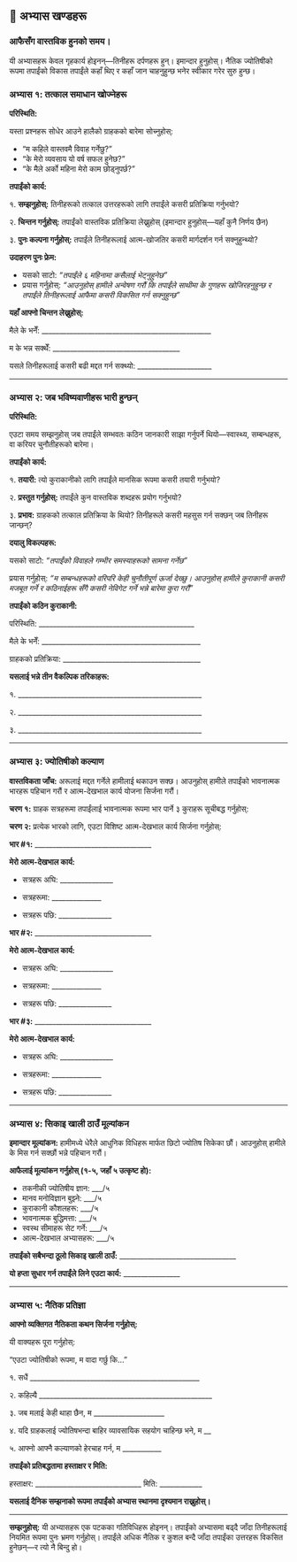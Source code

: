 ## 📝 अभ्यास खण्डहरू {.practice-header}

### आफैसँग वास्तविक हुनको समय। {.exercise-title}

यी अभ्यासहरू केवल गृहकार्य होइनन्—तिनीहरू दर्पणहरू हुन्। इमान्दार हुनुहोस्। नैतिक ज्योतिषीको रूपमा तपाईंको विकास तपाईंले कहाँ थिए र कहाँ जान चाहनुहुन्छ भनेर स्वीकार गरेर सुरु हुन्छ।

### **अभ्यास १: तत्काल समाधान खोज्नेहरू** {.exercise-title}

::: {.step-box}

**परिस्थिति:**

यस्ता प्रश्नहरू सोधेर आउने हालैको ग्राहकको बारेमा सोच्नुहोस्:

- "म कहिले वास्तवमै विवाह गर्नेछु?"
- "के मेरो व्यवसाय यो वर्ष सफल हुनेछ?"
- "के मैले अर्को महिना मेरो काम छोड्नुपर्छ?"

:::

**तपाईंको कार्य:**

१. **सम्झनुहोस्:** तिनीहरूको तत्काल उत्तरहरूको लागि तपाईंले कसरी प्रतिक्रिया गर्नुभयो?

२. **चिन्तन गर्नुहोस्:** तपाईंको वास्तविक प्रतिक्रिया लेख्नुहोस् (इमान्दार हुनुहोस्—यहाँ कुनै निर्णय छैन)

३. **पुनः कल्पना गर्नुहोस्:** तपाईंले तिनीहरूलाई आत्म-खोजतिर कसरी मार्गदर्शन गर्न सक्नुहुन्थ्यो?

**उदाहरण पुनः फ्रेम:**

- यसको साटो: *"तपाईंले ६ महिनामा कसैलाई भेट्नुहुनेछ"*
- प्रयास गर्नुहोस्: *"आउनुहोस् हामीले अन्वेषण गरौं कि तपाईंले साथीमा के गुणहरू खोजिरहनुहुन्छ र तपाईंले तिनीहरूलाई आफैमा कसरी विकसित गर्न सक्नुहुन्छ"*

::: {.writing-space}
**यहाँ आफ्नो चिन्तन लेख्नुहोस्:**

मैले के भनेँ: ________________________________________________

म के भन्न सक्थेँ: ____________________________________

यसले तिनीहरूलाई कसरी बढी मद्दत गर्न सक्थ्यो: _____________________
:::

---

### **अभ्यास २: जब भविष्यवाणीहरू भारी हुन्छन्** {.exercise-title}

::: {.step-box}
**परिस्थिति:**

एउटा समय सम्झनुहोस् जब तपाईंले सम्भवतः कठिन जानकारी साझा गर्नुपर्ने थियो—स्वास्थ्य, सम्बन्धहरू, वा करियर चुनौतीहरूको बारेमा।
:::

**तपाईंको कार्य:**

१. **तयारी:** त्यो कुराकानीको लागि तपाईंले मानसिक रूपमा कसरी तयारी गर्नुभयो?

२. **प्रस्तुत गर्नुहोस्:** तपाईंले कुन वास्तविक शब्दहरू प्रयोग गर्नुभयो?

३. **प्रभाव:** ग्राहकको तत्काल प्रतिक्रिया के थियो? तिनीहरूले कसरी महसुस गर्न सक्छन् जब तिनीहरू जान्छन्?

**दयालु विकल्पहरू:**

यसको साटो: *"तपाईंको विवाहले गम्भीर समस्याहरूको सामना गर्नेछ"*

प्रयास गर्नुहोस्: *"म सम्बन्धहरूको वरिपरि केही चुनौतीपूर्ण ऊर्जा देख्छु। आउनुहोस् हामीले कुराकानी कसरी मजबूत गर्ने र कठिनाईहरू सँगै कसरी नेविगेट गर्ने भन्ने बारेमा कुरा गरौं"*

::: {.writing-space}
**तपाईंको कठिन कुराकानी:**

परिस्थिति: ____________________________________________

मैले के भनेँ: _____________________________________________

ग्राहकको प्रतिक्रिया: _______________________________________

**यसलाई भन्ने तीन वैकल्पिक तरिकाहरू:**

१. ____________________________________________________

२. ____________________________________________________

३. ____________________________________________________
:::

---

### **अभ्यास ३: ज्योतिषीको कल्याण** {.exercise-title}

::: {.exercise-box}
**वास्तविकता जाँच:** अरूलाई मद्दत गर्नेले हामीलाई थकाउन सक्छ। आउनुहोस् हामीले तपाईंको भावनात्मक भारहरू पहिचान गरौं र आत्म-देखभाल कार्य योजना सिर्जना गरौं।

**चरण १:** ग्राहक सत्रहरूमा तपाईंलाई भावनात्मक रूपमा भार पार्ने ३ कुराहरू सूचीबद्ध गर्नुहोस्:

**चरण २:** प्रत्येक भारको लागि, एउटा विशिष्ट आत्म-देखभाल कार्य सिर्जना गर्नुहोस्:
:::

::: {.wellbeing-grid}

**भार #१:**
_________________________________

**मेरो आत्म-देखभाल कार्य:**

- सत्रहरू अघि: _______________

- सत्रहरूमा: ______________

- सत्रहरू पछि: _______________


**भार #२:**
_________________________________

**मेरो आत्म-देखभाल कार्य:**

- सत्रहरू अघि: _______________

- सत्रहरूमा: ______________

- सत्रहरू पछि: _______________


**भार #३:**
_________________________________

**मेरो आत्म-देखभाल कार्य:**

- सत्रहरू अघि: _______________

- सत्रहरूमा: ______________

- सत्रहरू पछि: _______________


:::

---

### **अभ्यास ४: सिकाइ खाली ठाउँ मूल्यांकन** {.exercise-title}

::: {.exercise-box}
**इमान्दार मूल्यांकन:** हामीमध्ये धेरैले आधुनिक विधिहरू मार्फत छिटो ज्योतिष सिकेका छौं। आउनुहोस् हामीले के मिस गर्न सक्छौं भन्ने पहिचान गरौं।

**आफैलाई मूल्यांकन गर्नुहोस् (१-५, जहाँ ५ उत्कृष्ट हो):**

- तकनीकी ज्योतिषीय ज्ञान: ___/५
- मानव मनोविज्ञान बुझ्ने: ___/५  
- कुराकानी कौशलहरू: ___/५
- भावनात्मक बुद्धिमत्ता: ___/५
- स्वस्थ सीमाहरू सेट गर्ने: ___/५
- आत्म-देखभाल अभ्यासहरू: ___/५

**तपाईंको सबैभन्दा ठूलो सिकाइ खाली ठाउँ:** _________________________________

**यो हप्ता सुधार गर्न तपाईंले लिने एउटा कार्य:** ________________
:::

---

### **अभ्यास ५: नैतिक प्रतिज्ञा** {.exercise-title}

::: {.exercise-box}
**आफ्नो व्यक्तिगत नैतिकता कथन सिर्जना गर्नुहोस्:**

यी वाक्यहरू पूरा गर्नुहोस्:

"एउटा ज्योतिषीको रूपमा, म वादा गर्छु कि..."

१. सधैं ________________________________________________

२. कहिल्यै _________________________________________________

३. जब मलाई केही थाहा छैन, म ____________________

४. यदि ग्राहकलाई ज्योतिषभन्दा बाहिर व्यावसायिक सहयोग चाहिन्छ भने, म __

५. आफ्नो आफ्नै कल्याणको हेरचाह गर्न, म ___________

**तपाईंको प्रतिबद्धतामा हस्ताक्षर र मिति:**

हस्ताक्षर: ______________________________ मिति: ____________

**यसलाई दैनिक सम्झनाको रूपमा तपाईंको अभ्यास स्थानमा दृश्यमान राख्नुहोस्।**
:::

---

**सम्झनुहोस्:** यी अभ्यासहरू एक पटकका गतिविधिहरू होइनन्। तपाईंको अभ्यासमा बढ्दै जाँदा तिनीहरूलाई नियमित रूपमा पुनः भ्रमण गर्नुहोस्। तपाईंले अधिक नैतिक र कुशल बन्दै जाँदा तपाईंका उत्तरहरू विकसित हुनेछन्—र त्यो नै बिन्दु हो। 